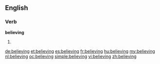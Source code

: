 ==English==

===Verb===
'''believing'''

# {{present participle of|believe}}

[[de:believing]]
[[et:believing]]
[[es:believing]]
[[fr:believing]]
[[hu:believing]]
[[my:believing]]
[[nl:believing]]
[[oc:believing]]
[[simple:believing]]
[[vi:believing]]
[[zh:believing]]